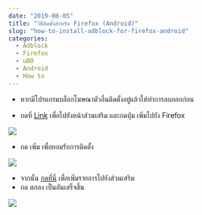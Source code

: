 ```yaml
---
date: "2019-08-05"
title: "วิธีติดตั้งสำหรับ Firefox (Android)"
slug: "how-to-install-adblock-for-firefox-android"
categories:
  - Adblock
  - Firefox
  - uBO
  - Android
  - How to
---
```


* หากมีโปรแกรมบล็อกโฆษณาตัวอื่นติดตั้งอยู่แล้วให้ทำการลบออกก่อน

* กดที่ [Link](https://addons.mozilla.org/th/firefox/addon/ublock-origin/) เพื่อไปยังหน้าส่วนเสริม และกดปุ่ม เพิ่มไปยัง Firefox

![](./install_extension.jpg)

* กด เพิ่ม เพื่อยอมรับการติดตั้ง

![](./add_extension.jpg)

* จากนั้น <a href="abp:subscribe?location=https://adblock-thai.github.io/thai-ads-filter/subscription.txt&title=Thai Adblock List">กดที่นี่</a> เพื่อเพิ่มรายการไปยังส่วนเสริม
* กด ตกลง เป็นอันเสร็จสิ้น

![](./add_filter.jpg)